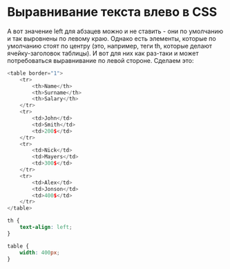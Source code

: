 # Выравнивание текста влево в CSS

А вот значение left для абзацев можно и не ставить - они по умолчанию и так выровнены по левому краю. Однако есть элементы, которые по умолчанию стоят по центру (это, например, теги th, которые делают ячейку-заголовок таблицы). И вот для них как раз-таки и может потребоваться выравнивание по левой стороне. Сделаем это:

```js showLineNumbers copy
<table border="1">
	<tr>
		<th>Name</th>
		<th>Surname</th>
		<th>Salary</th>
	</tr>
	<tr>
		<td>John</td>
		<td>Smith</td>
		<td>200$</td>
	</tr>
	<tr>
		<td>Nick</td>
		<td>Mayers</td>
		<td>300$</td>
	</tr>
	<tr>
		<td>Alex</td>
		<td>Jonson</td>
		<td>400$</td>
	</tr>
</table>
```

```css showLineNumbers copy 
th {
	text-align: left;
}

table {
	width: 400px;
}
```